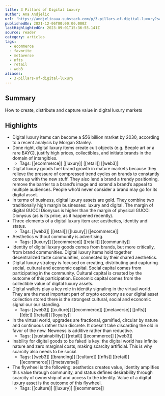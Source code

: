 ```yaml
---
title: 3 Pillars of Digital Luxury
author: Ana Andjelic
url: 'https://andjelicaaa.substack.com/p/3-pillars-of-digital-luxury?s=w'
publishedOn: 2021-12-06T00:00:00.000Z
lastHighlightedOn: 2023-09-01T15:36:55.141Z
source: reader
category: articles
tags:
  - ecommerce
  - favorite
  - metaverse
  - nfts
  - retail
  - web3
aliases:
  - 3-pillars-of-digital-luxury
---
```

## Summary

How to create, distribute and capture value in digital luxury markets

## Highlights
- Digital luxury items can become a $56 billion market by 2030, according to a recent analysis by Morgan Stanley.
- Done right, digital luxury items create cult objects (e.g. Beeple art or a rare BAYC), justify high prices, collectibles, and initiate brands in the domain of intangibles.
    - Tags: [[ecommerce]] [[luxury]] [[retail]] [[web3]] 
- Digital luxury goods fuel brand growth in mature markets because they relieve the pressure of compressed trend cycles on brands to constantly come up with the new stuff. They also lend a brand a trendy positioning, remove the barrier to a brand’s image and extend a brand’s appeal to multiple audiences. People who’d never consider a brand may go for its digital asset.
- In terms of business, digital luxury assets are gold. They combine two traditionally high margin businesses: luxury and digital. The margin of digital GUCCI Dionysus is higher than the margin of physical GUCCI Dionysus (as is its price, as it happened recently).
- Three elements of a digital luxury item are: aesthetics, identity and status.
    - Tags: [[web3]] [[retail]] [[luxury]] [[ecommerce]] 
- Aesthetics without community is advertising.
    - Tags: [[luxury]] [[ecommerce]] [[retail]] [[community]] 
- Identity of digital luxury goods comes from brands, but more critically, from brand communities. Digital luxury items hold together decentralized taste communities, connected by their shared aesthetics.
- Digital luxury strategy is focused on creating, distributing and capturing social, cultural and economic capital. Social capital comes from participating in the community. Cultural capital is created by the outcome of this participation. Economic capital comes from the collectible value of digital luxury assets.
- Digital wallets play a key role in identity signaling in the virtual world. They are the most important part of crypto economy as our digital asset collection stored there is the strongest cultural, social and economic signal our our standing.
    - Tags: [[web3]] [[culture]] [[ecommerce]] [[metaverse]] [[nfts]] [[dtc]] [[retail]] [[loyalty]] 
- In the virtual world, upgrades are fractional, gamified, circular by nature and continuous rather than discrete. It doesn’t take discarding the old in favor of the new. Newness is additive rather than reductive.
    - Tags: [[sustainability]] [[retail]] [[ecommerce]] [[web3]] 
- Inability for digital goods to be faked is key: the digital world has infinite nature and zero marginal costs, making scarcity artificial. This is why scarcity also needs to be social.
    - Tags: [[web3]] [[branding]] [[culture]] [[nfts]] [[retail]] [[ecommerce]] [[metaverse]] 
- The flywheel is the following: aesthetics creates value, identity amplifies this value through community, and status defines desirability through scarcity of ownership of and access to the identity. Value of a digital luxury asset is the outcome of this flywheel.
    - Tags: [[culture]] [[luxury]] [[ecommerce]]
